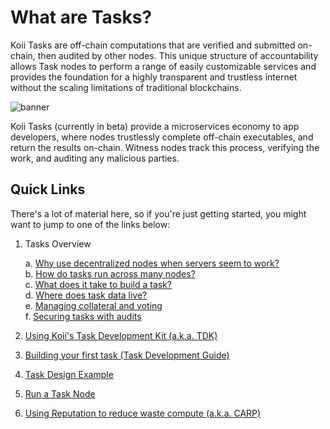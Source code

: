 
# What are Tasks?

<Description
  text="Trustless systems are essential for a stable internet. We're working to make
  them bigger and better."
/>

Koii Tasks are off-chain computations that are verified and submitted on-chain, then audited by other nodes. This unique structure of accountability allows Task nodes to perform a range of easily customizable services and provides the foundation for a highly transparent and trustless internet without the scaling limitations of traditional blockchains.

![banner](./img/image.png)
<p>Koii Tasks (currently in beta) provide a microservices economy to app developers, where nodes trustlessly complete off-chain executables, and return the results on-chain. Witness nodes track this process, verifying the work, and auditing any malicious parties.</p>

## Quick Links

There's a lot of material here, so if you're just getting started, you might want to jump to one of the links below:

1.  Tasks Overview

    a. [Why use decentralized nodes when servers seem to work?](nodes-vs-servers.md)<br/>
    b. [How do tasks run across many nodes?](gradual-consensus.md)<br/>
    c. [What does it take to build a task?](key-components.md)<br/>
    d. [Where does task data live?](runtime-environment.md)<br/>
    e. [Managing collateral and voting](staking-and-voting.md)<br/>
    f. [Securing tasks with audits](what-are-audits.md)
2. [Using Koii's Task Development Kit (a.k.a. TDK)](../task-development-guide/)
3. [Building your first task (Task Development Guide)](../task-development-guide/)
4. [Task Design Example ](../quote-of-the-day-example-task/)
5. [Run a Task Node](../run-a-task-node.md)
6. [Using Reputation to reduce waste compute (a.k.a. CARP)](../using-reputation.md)

